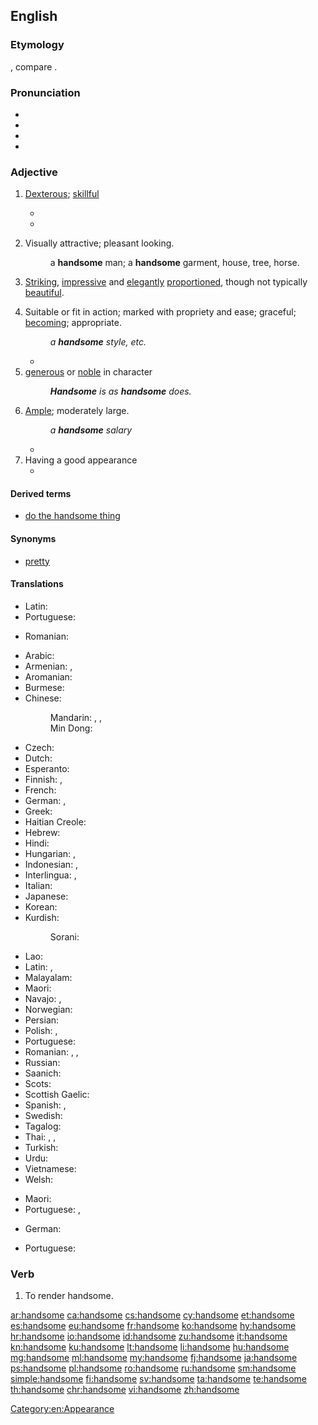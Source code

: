 ==English==

===Etymology===
{{suffix|hand|some|lang=en}}, compare {{etyl|nl|-}} {{m|nl|handzaam}}.

===Pronunciation===
* {{IPA|/ˈhænsəm/|lang=en}}
* {{audio|en-us-handsome.ogg|Audio (US)|lang=en}}
* {{audio|En-uk-handsome.ogg|Audio (UK)|lang=en}}
* {{hyphenation|hand|some|lang=en}}

===Adjective===
{{en-adj|more|er}}

# {{label|en|obsolete|said of things and people}} [[dexterous|Dexterous]]; [[skillful]]
#* {{quote-book|passage=That they [engines of war] be both easy to be carried and '''handsome''' to be moved and turned about.|author=Robynson|title=Utopia}}
#* {{quote-book|passage=For a thief it is so '''handsome''' as it may seem it was first invented for him|author={{w|Edmund Spenser}}}}
# {{label|en|of a man}} Visually attractive; pleasant looking.
#: a '''handsome''' man; a '''handsome''' garment, house, tree, horse.
# {{label|en|of a woman}} [[striking|Striking]], [[impressive]] and [[elegant]]ly [[proportion]]ed, though not typically [[beautiful]].
# Suitable or fit in action; marked with propriety and ease; graceful; [[becoming]]; appropriate.
#: ''a '''handsome''' style, etc.''
#* {{quote-book|passage=Easiness and '''handsome''' address in writing.|author=Felton}}
# [[generous]] or [[noble]] in character
#: '''''Handsome''' is as '''handsome''' does.''
# [[ample|Ample]]; moderately large.
#: ''a '''handsome''' salary''
#* {{quote-book|passage=He . . . accumulated a '''handsome''' sum of money.|author=V. Knox}}
# Having a good appearance
#* {{quote-news
|year=2011
|date=November 5
|author=Phil Dawkes
|title=QPR 2 - 3 Man City
|work=BBC Sport
|url=http://news.bbc.co.uk/sport2/hi/football/15503963.stm
|page=
|passage=City have lapped up the plaudits this season for a series of '''handsome''' wins but manager Roberto Mancini has demanded that his side also learn to grind out results when they do not play well. He now has an example to point to.}}

====Derived terms====
* [[do the handsome thing]]

====Synonyms====
* {{sense|attractive}} [[pretty]]

====Translations====
{{trans-top|dexterous; skillful}}
* Latin: {{t|la|scitulus}}
* Portuguese: {{t+|pt|hábil}}
{{trans-mid}}
* Romanian: {{t+|ro|abil}}
{{trans-bottom}}

{{trans-top|of man: attractive}}
* Arabic: {{t|ar|جَمِيل}}
* Armenian: {{t+|hy|սիրուն}}, {{t+|hy|գեղեցիկ}}
* Aromanian: {{t+|rup|mushat}}
* Burmese: {{t+|my|ချော|tr=chaw:|sc=Mymr}}
* Chinese:
*: Mandarin: {{t+|cmn|帥|sc=Hani}}, {{t+|cmn|帅|tr=shuài|sc=Hani}}, {{t+|cmn|英俊|tr=yīngjùn|sc=Hani}}
*: Min Dong: {{t|cdo|俊|tr=joun|sc=Hani}}
* Czech: {{t|cs|pohledný|m}}
* Dutch: {{t+|nl|knap}}
* Esperanto: {{t+|eo|bela}}
* Finnish: {{t+|fi|komea}}, {{t+|fi|kaunis}}
* French: {{t+|fr|beau}}
* German: {{t+|de|hübsch}}, {{t+|de|stattlich}}
* Greek: {{t+|el|ωραίος}}
* Haitian Creole: {{t|ht|bèl}}
* Hebrew: {{t|he|טוב מראה|tr=tov mareh}}
* Hindi: {{t|hi|ख़ूबसूरत|tr=xūbsūrat|sc=Deva}}
* Hungarian: {{t+|hu|jóképű}}, {{t|hu|jóvágású}}
* Indonesian: {{t+|id|ganteng}}, {{t+|id|tampan}}
* Interlingua: {{t|ia|bel}}, {{t|ia|belle}}
* Italian: {{t+|it|bello}}
* Japanese: {{t|ja|ハンサム|alt=ハンサムな|tr=hansamu-na}}
* Korean: {{t+|ko|잘생기다|sc=Kore}}
* Kurdish:
*: Sorani: {{t|ckb|قۆز|sc=ku-Arab}}
{{trans-mid}}
* Lao: {{t-needed|lo}}
* Latin: {{t|la|pulchrum}}, {{t|la|scitulus}}
* Malayalam: {{t|ml|സുന്ദരന്‍|tr=sundaran|sc=Mlym}}
* Maori: {{t|mi|purotu}}
* Navajo: {{t|nv|bíiyis}}, {{t|nv|baa dzólní}}
* Norwegian: {{t+|no|pen}}
* Persian: {{t|fa|خوش‌تیپ|tr=xoš-tip|sc=fa-Arab}}
* Polish: {{t+|pl|piękny}}, {{t+|pl|przystojny}}
* Portuguese: {{t+|pt|bonito}}
* Romanian: {{t+|ro|frumos}}, {{t+|ro|arătos}}, {{t+|ro|chipeș}}
* Russian: {{t+|ru|краси́вый}}
* Saanich: {{t|str|W̱,ÍEs}}
* Scots: {{t|sco|braw}}
* Scottish Gaelic: {{t|gd|eireachdail}}
* Spanish: {{t+|es|apuesto}}, {{t+|es|guapo|m}}
* Swedish: {{t+|sv|stilig}}
* Tagalog: {{t+|tl|guwapo}}
* Thai: {{t+|th|หล่อ|tr=lòr|sc=Thai}}, {{t|th|รูปหล่อ|tr=rôop lòr|sc=Thai}}, {{t|th|หล่อเหลา|tr=lòr lăo|sc=Thai}}
* Turkish: {{t+|tr|yakışıklı}}
* Urdu: {{t|ur|خوبصورت|tr=xūbsūrat|sc=ur-Arab}}
* Vietnamese: {{t|vi|đẹp trai}}
* Welsh: {{t|cy|golygus}}
{{trans-bottom}}

{{trans-top|of a woman: striking, impressive and elegantly proportioned, though not conventionally beautiful}}
* Maori: {{t|mi|purotu}}
* Portuguese: {{t|pt|bem-apanhada}}, {{t|pt|jeitosa}} {{qualifier|colloquial}}
{{trans-mid}}
{{trans-bottom}}

{{trans-top|generous}}
{{trans-mid}}
{{trans-bottom}}

{{trans-top|moderately large}}
* German: {{t+|de|stattlich}}
{{trans-mid}}
* Portuguese: {{t+|pt|belo}}
{{trans-bottom}}

===Verb===
{{en-verb|handsom}}

# {{label|en|transitive|obsolete}} To render handsome.

[[Category:en:Appearance]]

[[ar:handsome]]
[[ca:handsome]]
[[cs:handsome]]
[[cy:handsome]]
[[et:handsome]]
[[es:handsome]]
[[eu:handsome]]
[[fr:handsome]]
[[ko:handsome]]
[[hy:handsome]]
[[hr:handsome]]
[[io:handsome]]
[[id:handsome]]
[[zu:handsome]]
[[it:handsome]]
[[kn:handsome]]
[[ku:handsome]]
[[lt:handsome]]
[[li:handsome]]
[[hu:handsome]]
[[mg:handsome]]
[[ml:handsome]]
[[my:handsome]]
[[fj:handsome]]
[[ja:handsome]]
[[ps:handsome]]
[[pl:handsome]]
[[ro:handsome]]
[[ru:handsome]]
[[sm:handsome]]
[[simple:handsome]]
[[fi:handsome]]
[[sv:handsome]]
[[ta:handsome]]
[[te:handsome]]
[[th:handsome]]
[[chr:handsome]]
[[vi:handsome]]
[[zh:handsome]]